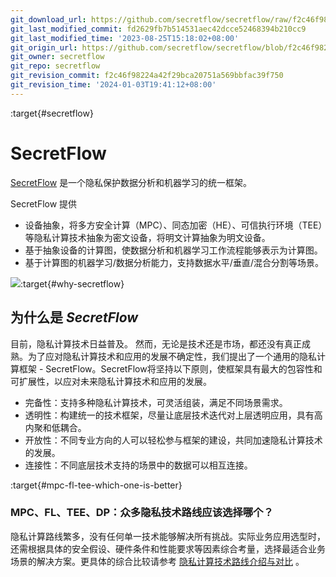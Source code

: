 ```yaml
---
git_download_url: https://github.com/secretflow/secretflow/raw/f2c46f98224a42f29bca20751a569bbfac39f750/docs/index.rst
git_last_modified_commit: fd2629fb7b514531aec42dcce52468394b210cc9
git_last_modified_time: '2023-08-25T15:18:02+08:00'
git_origin_url: https://github.com/secretflow/secretflow/blob/f2c46f98224a42f29bca20751a569bbfac39f750/docs/index.rst
git_owner: secretflow
git_repo: secretflow
git_revision_commit: f2c46f98224a42f29bca20751a569bbfac39f750
git_revision_time: '2024-01-03T19:41:12+08:00'
---
```


:target{#secretflow}

# SecretFlow

[SecretFlow](https://github.com/secretflow/secretflow) 是一个隐私保护数据分析和机器学习的统一框架。

SecretFlow 提供

- 设备抽象，将多方安全计算（MPC）、同态加密（HE）、可信执行环境（TEE）等隐私计算技术抽象为密文设备，将明文计算抽象为明文设备。
- 基于抽象设备的计算图，使数据分析和机器学习工作流程能够表示为计算图。
- 基于计算图的机器学习/数据分析能力，支持数据水平/垂直/混合分割等场景。

![](_assets/secretflow_arch.svg):target{#why-secretflow}

## 为什么是 <cite>SecretFlow</cite>

目前，隐私计算技术日益普及。 然而，无论是技术还是市场，都还没有真正成熟。为了应对隐私计算技术和应用的发展不确定性，我们提出了一个通用的隐私计算框架 - SecretFlow。SecretFlow将坚持以下原则，使框架具有最大的包容性和可扩展性，以应对未来隐私计算技术和应用的发展。

- 完备性：支持多种隐私计算技术，可灵活组装，满足不同场景需求。
- 透明性：构建统一的技术框架，尽量让底层技术迭代对上层透明应用，具有高内聚和低耦合。
- 开放性：不同专业方向的人可以轻松参与框架的建设，共同加速隐私计算技术的发展。
- 连接性：不同底层技术支持的场景中的数据可以相互连接。

:target{#mpc-fl-tee-which-one-is-better}

### MPC、FL、TEE、DP：众多隐私技术路线应该选择哪个？

隐私计算路线繁多，没有任何单一技术能够解决所有挑战。实际业务应用选型时，还需根据具体的安全假设、硬件条件和性能要求等因素综合考量，选择最适合业务场景的解决方案。更具体的综合比较请参考 [隐私计算技术路线介绍与对比](https://www.yuque.com/secret-flow/admin/exgixt72drdvdsy3) 。

<TableOfContents />
